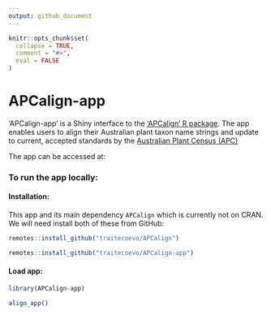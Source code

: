 ```yaml
---
output: github_document
---
```


<!-- README.md is generated from README.Rmd. Please edit that file -->

```r
knitr::opts_chunk$set(
  collapse = TRUE,
  comment = "#>",
  eval = FALSE
)
```

# APCalign-app

<!-- badges: start -->
<!-- badges: end -->

'APCalign-app' is a Shiny interface to the ['APCalign' R package](https://traitecoevo.github.io/APCalign/).
The app enables users to align their Australian plant taxon name strings and update to current, accepted standards by the [Australian Plant Census (APC)](Australian Plant Census (APC))

The app can be accessed at: 

### To run the app locally:

#### Installation:

This app and its main dependency `APCalign` which is currently not on CRAN. 
We will need install both of these from GitHub: 
```r
remotes::install_github("traitecoevo/APCalign")

remotes::install_github("traitecoevo/APCalign-app")
```

#### Load app: 
```r
library(APCalign-app)

align_app()
```

